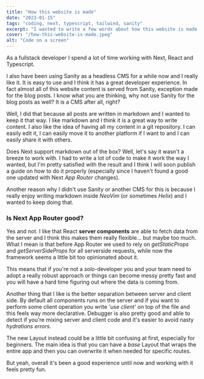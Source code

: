```yaml
---
title: "How this website is made"
date: "2023-01-15"
tags: "coding, next, typescript, tailwind, sanity"
excerpt: "I wanted to write a few words about how this website is made and why I chose to do it this way."
cover: "/how-this-website-is-made.jpeg"
alt: "Code on a screen"
---
```

As a fullstack developer I spend a lot of time working with Next, React and Typescript.

I also have been using Sanity as a headless CMS for a while now and I really like it. It is easy to use and I think it has a great developer experience.
In fact almost all of this website content is served from Sanity, exception made for the blog posts. I know what you are thinking, why not use Sanity for the blog posts as well? It is a CMS after all, right?

Well, I did that because all posts are written in markdown and I wanted to keep it that way. I like markdown and I think it is a great way to write content. I also like the idea of having all my content in a git repository. I can easily edit it, I can easily move it to another platform if I want to and I can easily share it with others.

Does Next support markdown out of the box? Well, let's say it wasn't a breeze to work with. I had to write a lot of code to make it work the way I wanted, but I'm pretty satisfied with the result and I think I will soon publish a guide on how to do it properly (especially since I haven't found a good one updated with Next *App Router* changes).

Another reason why I didn't use Sanity or another CMS for this is because I really enjoy writing markdown inside *NeoVim* (or sometimes *Helix*) and I wanted to keep doing that.

### Is Next App Router good?

Yes and not. I like that React **server components** are able to fetch data from the server and I think this makes them really flexible... but maybe too much. What I mean is that before App Router we used to rely on *getStaticProps* and *getServerSideProps* for all serverside requests, while now the framework seems a little bit too opinionated about it. 

This means that if you're not a *solo*-developer you and your team need to adopt a really robust approach or things can become messy pretty fast and you will have a hard time figuring out where the data is coming from.

Another thing that I like is the better separation between server and client side. By default all components runs on the server and if you want to perform some client operation you write *'use client'* on top of the file and this feels way more declarative. Debugger is also pretty good and able to detect if you're mixing server and client code and it's easier to avoid nasty *hydrations errors*.

The new Layout instead could be a little bit confusing at first, especially for beginners. The main idea is that you can have a *base* Layout that wraps the entire app and then you can overwrite it when needed for specific routes.

But yeah, overall it's been a good experience until now and working with it feels pretty fun.
